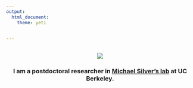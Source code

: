 ```yaml
---
output: 
  html_document:
    theme: yeti

   
---
```

<br>
<center>![](./Images/seanmain.jpg)
<br>
<center><h3>I am a postdoctoral researcher in [Michael Silver's lab](https://argentum.ucbso.berkeley.edu) at UC Berkeley. </h3></center>
